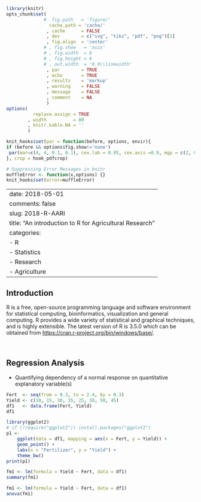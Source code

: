```r
library(knitr)
opts_chunk$set(
              #  fig.path   = 'figure/'
                cache.path = 'cache/'
               , cache      = FALSE
               , dev        = c("svg", "tikz", "pdf", "png")[1]
               , fig.align  = 'center'
              # , fig.show   = 'asis'
              # , fig.width  = 6
              # , fig.height = 6
              # , out.width  = '0.9\\linewidth'
               , par        = TRUE
               , echo       = TRUE
               , results    = 'markup'
               , warning    = FALSE
               , message    = FALSE
               , comment    = NA
               )
options(
          replace.assign = TRUE
        , width          = 80
        , knitr.kable.NA = ''
        )

knit_hooks$set(par = function(before, options, envir){
if (before && options$fig.show!='none')
 par(mar=c(4, 4, 0.1, 0.1), cex.lab = 0.95, cex.axis =0.9, mgp = c(2, 0.7, 0), tcl = -0.3)
}, crop = hook_pdfcrop)

# Suppressing Error Messages in knitr
muffleError <- function(x,options) {}
knit_hooks$set(error=muffleError)
```

---
date: 2018-05-01
comments: false
slug: 2018-R-AARI
title: "An introduction to R for Agricultural Research"
categories:
- R
- Statistics
- Research
- Agriculture
---


## Introduction
R is a free, open-source programming language and software environment for statistical computing, bioinformatics, visualization and general computing. R provides a wide variety of statistical and graphical techniques, and is highly extensible. The latest version of R is 3.5.0 which can be obtained from [https://cran.r-project.org/bin/windows/base/](https://cran.r-project.org/bin/windows/base/).

&nbsp;

## Regression Analysis
* Quantifying dependency of a normal response on quantitative explanatory variable(s)

```r
Fert  <- seq(from = 0.3, to = 2.4, by = 0.3)
Yield <- c(10, 15, 30, 35, 25, 30, 50, 45)
df1   <- data.frame(Fert, Yield)
df1
```


```r
library(ggplot2)
# if (!require("ggplot2")) install.packages("ggplot2")
p1 <- 
    ggplot(data = df1, mapping = aes(x = Fert, y = Yield)) + 
    geom_point() +
    labs(x = "Fertilizer", y = "Yield") +
    theme_bw()
print(p1)
```

```r
fm1 <- lm(formula = Yield ~ Fert, data = df1)
summary(fm1)
```


```r
fm1 <- lm(formula = Yield ~ Fert, data = df1)
anova(fm1)
```
